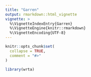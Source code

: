 ```yaml
---
title: "Garren"
output: rmarkdown::html_vignette
vignette: >
  %\VignetteIndexEntry{Garren}
  %\VignetteEngine{knitr::rmarkdown}
  %\VignetteEncoding{UTF-8}
---
```


```r
knitr::opts_chunk$set(
  collapse = TRUE,
  comment = "#>"
)
```

```r
library(wrta)
```
